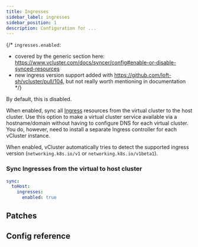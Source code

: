 ```yaml
---
title: Ingresses
sidebar_label: ingresses
sidebar_position: 1
description: Configuration for ...
---
```



{/*
`ingresses.enabled`:
- covered by the generic section here: https://www.vcluster.com/docs/syncer/config#enable-or-disable-synced-resources
- new ingress version support added with https://github.com/loft-sh/vcluster/pull/104, but not really worth mentioning in documentation
*/}

By default, this is disabled.

When enabled, sync all [Ingress](https://kubernetes.io/docs/concepts/services-networking/ingress/) resources from the virtual cluster to the host cluster. Use this option to make a virtual cluster service available via a hostname/domain without having to configure DNS for each virtual cluster. You do, however, need to install a separate Ingress controller for each vCluster instance.

When enabled, vCluster automatically tries to detect the supported ingress version (`networking.k8s.io/v1` or `networking.k8s.io/v1beta1`).

### Sync Ingresses from the virtual to host cluster

```YAML
sync:
  toHost:
    ingresses:
      enabled: true
```

## Patches

<Patches resource="ingresses" path="spec.rules[*].host" />

## Config reference

<Ingress/>
